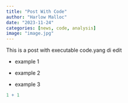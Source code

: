 ```yaml
---
title: "Post With Code"
author: "Harlow Malloc"
date: "2023-11-24"
categories: [news, code, analysis]
image: "image.jpg"
---
```


This is a post with executable code.yang di edit

-   example 1

-   example 2

-   example 3

```r
1 + 1
```
